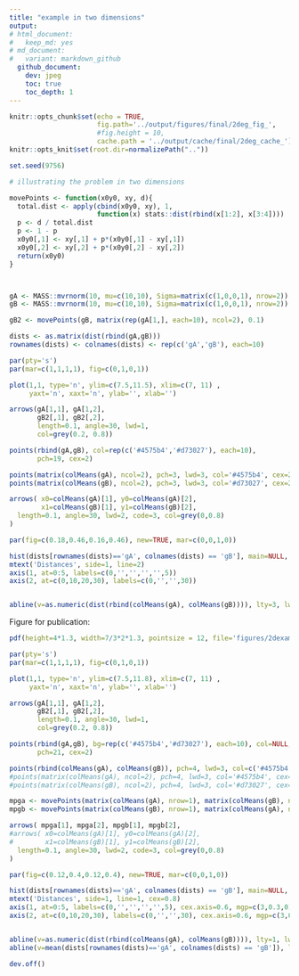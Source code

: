 ```yaml
---
title: "example in two dimensions"
output: 
# html_document:
#   keep_md: yes
# md_document:
#   variant: markdown_github
  github_document:
    dev: jpeg
    toc: true
    toc_depth: 1
---
```


```r
knitr::opts_chunk$set(echo = TRUE, 
                      fig.path='../output/figures/final/2deg_fig_', 
                      #fig.height = 10,
                      cache.path = '../output/cache/final/2deg_cache_')
knitr::opts_knit$set(root.dir=normalizePath(".."))

set.seed(9756)
```

```r
# illustrating the problem in two dimensions

movePoints <- function(x0y0, xy, d){
  total.dist <- apply(cbind(x0y0, xy), 1,
                      function(x) stats::dist(rbind(x[1:2], x[3:4])))
  p <- d / total.dist
  p <- 1 - p
  x0y0[,1] <- xy[,1] + p*(x0y0[,1] - xy[,1])
  x0y0[,2] <- xy[,2] + p*(x0y0[,2] - xy[,2])
  return(x0y0)
}



gA <- MASS::mvrnorm(10, mu=c(10,10), Sigma=matrix(c(1,0,0,1), nrow=2))
gB <- MASS::mvrnorm(10, mu=c(10,10), Sigma=matrix(c(1,0,0,1), nrow=2))

gB2 <- movePoints(gB, matrix(rep(gA[1,], each=10), ncol=2), 0.1)

dists <- as.matrix(dist(rbind(gA,gB)))
rownames(dists) <- colnames(dists) <- rep(c('gA','gB'), each=10)

par(pty='s')
par(mar=c(1,1,1,1), fig=c(0,1,0,1))

plot(1,1, type='n', ylim=c(7.5,11.5), xlim=c(7, 11) ,
     yaxt='n', xaxt='n', ylab='', xlab='')

arrows(gA[1,1], gA[1,2],
       gB2[,1], gB2[,2],
       length=0.1, angle=30, lwd=1,
       col=grey(0.2, 0.8))

points(rbind(gA,gB), col=rep(c('#4575b4','#d73027'), each=10), 
       pch=19, cex=2)

points(matrix(colMeans(gA), ncol=2), pch=3, lwd=3, col='#4575b4', cex=2)
points(matrix(colMeans(gB), ncol=2), pch=3, lwd=3, col='#d73027', cex=2)

arrows( x0=colMeans(gA)[1], y0=colMeans(gA)[2], 
        x1=colMeans(gB)[1], y1=colMeans(gB)[2],
  length=0.1, angle=30, lwd=2, code=3, col=grey(0,0.8)
)

par(fig=c(0.18,0.46,0.16,0.46), new=TRUE, mar=c(0,0,1,0))

hist(dists[rownames(dists)=='gA', colnames(dists) == 'gB'], main=NULL, xlab='', ylab='', xaxt='n', yaxt='n', col='lightgrey', breaks=6)
mtext('Distances', side=1, line=2)
axis(1, at=0:5, labels=c(0,'','','','',5))
axis(2, at=c(0,10,20,30), labels=c(0,'','',30))


abline(v=as.numeric(dist(rbind(colMeans(gA), colMeans(gB)))), lty=3, lwd=3)
```

Figure for publication:

```r
pdf(height=4*1.3, width=7/3*2*1.3, pointsize = 12, file='figures/2dexample.pdf')

par(pty='s')
par(mar=c(1,1,1,1), fig=c(0,1,0,1))

plot(1,1, type='n', ylim=c(7.5,11.8), xlim=c(7, 11) ,
     yaxt='n', xaxt='n', ylab='', xlab='')

arrows(gA[1,1], gA[1,2],
       gB2[,1], gB2[,2],
       length=0.1, angle=30, lwd=1,
       col=grey(0.2, 0.8))

points(rbind(gA,gB), bg=rep(c('#4575b4','#d73027'), each=10), col=NULL,
       pch=21, cex=2)

points(rbind(colMeans(gA), colMeans(gB)), pch=4, lwd=3, col=c('#4575b4', '#d73027'), cex=1.5)
#points(matrix(colMeans(gA), ncol=2), pch=4, lwd=3, col='#4575b4', cex=2)
#points(matrix(colMeans(gB), ncol=2), pch=4, lwd=3, col='#d73027', cex=2)

mpga <- movePoints(matrix(colMeans(gA), nrow=1), matrix(colMeans(gB), nrow=1), 0.03)
mpgb <- movePoints(matrix(colMeans(gB), nrow=1), matrix(colMeans(gA), nrow=1), 0.03)

arrows( mpga[1], mpga[2], mpgb[1], mpgb[2],
#arrows( x0=colMeans(gA)[1], y0=colMeans(gA)[2], 
#        x1=colMeans(gB)[1], y1=colMeans(gB)[2],
  length=0.1, angle=30, lwd=2, code=3, col=grey(0,0.8)
)

par(fig=c(0.12,0.4,0.12,0.4), new=TRUE, mar=c(0,0,1,0))

hist(dists[rownames(dists)=='gA', colnames(dists) == 'gB'], main=NULL, xlab='', ylab='', xaxt='n', yaxt='n', col='lightgrey', border='darkgrey', breaks=6)
mtext('Distances', side=1, line=1, cex=0.8)
axis(1, at=0:5, labels=c(0,'','','','',5), cex.axis=0.6, mgp=c(3,0.3,0))
axis(2, at=c(0,10,20,30), labels=c(0,'','',30), cex.axis=0.6, mgp=c(3,0.7,0))


abline(v=as.numeric(dist(rbind(colMeans(gA), colMeans(gB)))), lty=1, lwd=2)
abline(v=mean(dists[rownames(dists)=='gA', colnames(dists) == 'gB']), lty=2, lwd=2)

dev.off()
```

